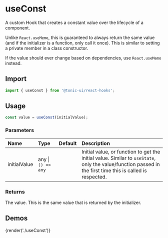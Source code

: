 # useConst

A custom Hook that creates a constant value over the lifecycle of a component.

Unlike `React.useMemo`, this is guaranteed to always return the same value (and if the initializer is a function, only call it once). This is similar to setting a private member in a class constructor.

If the value should ever change based on dependencies, use `React.useMemo` instead.

## Import

```js
import { useConst } from '@tonic-ui/react-hooks';
```

## Usage

```js
const value = useConst(initialValue);
```

### Parameters

| Name | Type | Default | Description |
| :--- | :--- | :------ | :---------- |
| initialValue | any \| `() => any` | | Initial value, or function to get the initial value. Similar to `useState`, only the value/function passed in the first time this is called is respected. |

### Returns

The value. This is the same value that is returned by the initializer.

## Demos

{render('./useConst')}
